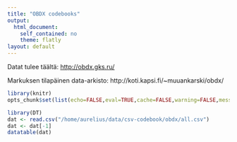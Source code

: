 ```yaml
---
title: "OBDX codebooks"
output:
  html_document:
    self_contained: no
    theme: flatly
layout: default
---
```


Datat tulee täältä: <http://obdx.gks.ru/>

Markuksen tilapäinen data-arkisto: http://koti.kapsi.fi/~muuankarski/obdx/


```r
library(knitr)
opts_chunk$set(list(echo=FALSE,eval=TRUE,cache=FALSE,warning=FALSE,message=FALSE))
```


```r
library(DT)
dat <- read.csv("/home/aurelius/data/csv-codebook/obdx/all.csv")
dat <- dat[-1]
datatable(dat)
```

